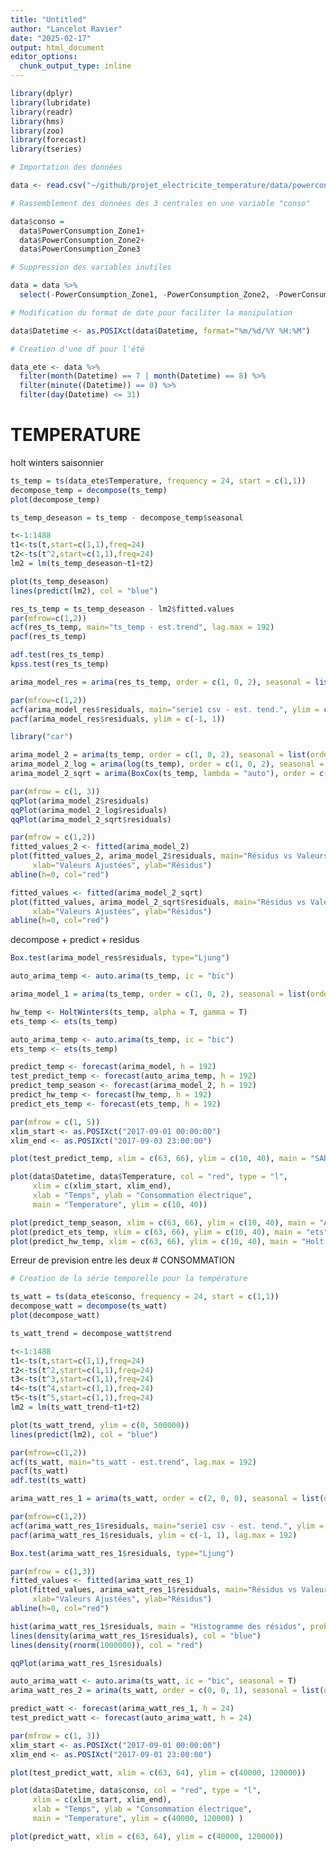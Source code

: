 ```yaml
---
title: "Untitled"
author: "Lancelot Ravier"
date: "2025-02-17"
output: html_document
editor_options: 
  chunk_output_type: inline
---
```


```r
library(dplyr)
library(lubridate)
library(readr)
library(hms)
library(zoo)
library(forecast)
library(tseries)

# Importation des données

data <- read.csv("~/github/projet_electricite_temperature/data/powerconsumption.csv", header=T)

# Rassemblement des données des 3 centrales en une variable "conso"

data$conso = 
  data$PowerConsumption_Zone1+
  data$PowerConsumption_Zone2+
  data$PowerConsumption_Zone3

# Suppression des variables inutiles

data = data %>%
  select(-PowerConsumption_Zone1, -PowerConsumption_Zone2, -PowerConsumption_Zone3, -Humidity, -WindSpeed, -GeneralDiffuseFlows, -DiffuseFlows)

# Modification du format de date pour faciliter la manipulation

data$Datetime <- as.POSIXct(data$Datetime, format="%m/%d/%Y %H:%M")

# Creation d'une df pour l'été

data_ete <- data %>%
  filter(month(Datetime) == 7 | month(Datetime) == 8) %>%
  filter(minute((Datetime)) == 0) %>%
  filter(day(Datetime) <= 31)
```

# TEMPERATURE

holt winters saisonnier

```r
ts_temp = ts(data_ete$Temperature, frequency = 24, start = c(1,1))
decompose_temp = decompose(ts_temp)
plot(decompose_temp)
```
```r
ts_temp_deseason = ts_temp - decompose_temp$seasonal

t<-1:1488
t1<-ts(t,start=c(1,1),freq=24)
t2<-ts(t^2,start=c(1,1),freq=24)
lm2 = lm(ts_temp_deseason~t1+t2)

plot(ts_temp_deseason)
lines(predict(lm2), col = "blue")
```

```r
res_ts_temp = ts_temp_deseason - lm2$fitted.values
par(mfrow=c(1,2))
acf(res_ts_temp, main="ts_temp - est.trend", lag.max = 192)
pacf(res_ts_temp)
```
```r
adf.test(res_ts_temp)
kpss.test(res_ts_temp)
```
```r
arima_model_res = arima(res_ts_temp, order = c(1, 0, 2), seasonal = list(order = c(1, 1, 1), period = 24)) # = auto.arima()

par(mfrow=c(1,2))
acf(arima_model_res$residuals, main="serie1 csv - est. tend.", ylim = c(-1, 1))
pacf(arima_model_res$residuals, ylim = c(-1, 1))
```
```r
library("car")

arima_model_2 = arima(ts_temp, order = c(1, 0, 2), seasonal = list(order = c(1, 1, 1), period = 24)) # = auto.arima()
arima_model_2_log = arima(log(ts_temp), order = c(1, 0, 2), seasonal = list(order = c(1, 1, 1), period = 24)) # = auto.arima()
arima_model_2_sqrt = arima(BoxCox(ts_temp, lambda = "auto"), order = c(1, 0, 2), seasonal = list(order = c(1, 1, 1), period = 24)) # = auto.arima()

par(mfrow = c(1, 3))
qqPlot(arima_model_2$residuals)
qqPlot(arima_model_2_log$residuals)
qqPlot(arima_model_2_sqrt$residuals)

```

```r
par(mfrow = c(1,2))
fitted_values_2 <- fitted(arima_model_2)
plot(fitted_values_2, arima_model_2$residuals, main="Résidus vs Valeurs Ajustées", 
     xlab="Valeurs Ajustées", ylab="Résidus")
abline(h=0, col="red")

fitted_values <- fitted(arima_model_2_sqrt)
plot(fitted_values, arima_model_2_sqrt$residuals, main="Résidus vs Valeurs Ajustées", 
     xlab="Valeurs Ajustées", ylab="Résidus")
abline(h=0, col="red")
```
decompose + predict + residus
```r
Box.test(arima_model_res$residuals, type="Ljung")
```

```r
auto_arima_temp <- auto.arima(ts_temp, ic = "bic")
```

```r
arima_model_1 = arima(ts_temp, order = c(1, 0, 2), seasonal = list(order = c(0, 0, 2), period = 24)) # = auto.arima()
```

```r
hw_temp <- HoltWinters(ts_temp, alpha = T, gamma = T)
ets_temp <- ets(ts_temp)
```

```r
auto_arima_temp <- auto.arima(ts_temp, ic = "bic")
ets_temp <- ets(ts_temp)

predict_temp <- forecast(arima_model, h = 192)
test_predict_temp <- forecast(auto_arima_temp, h = 192)
predict_temp_season <- forecast(arima_model_2, h = 192)
predict_hw_temp <- forecast(hw_temp, h = 192)
predict_ets_temp <- forecast(ets_temp, h = 192)

par(mfrow = c(1, 5))
xlim_start <- as.POSIXct("2017-09-01 00:00:00")
xlim_end <- as.POSIXct("2017-09-03 23:00:00")

plot(test_predict_temp, xlim = c(63, 66), ylim = c(10, 40), main = "SARIMA(2,0,0)(2,1,0)[24]")

plot(data$Datetime, data$Temperature, col = "red", type = "l", 
     xlim = c(xlim_start, xlim_end),
     xlab = "Temps", ylab = "Consommation électrique", 
     main = "Temperature", ylim = c(10, 40))

plot(predict_temp_season, xlim = c(63, 66), ylim = c(10, 40), main = "ARIMA(1,0,2)(0,0,2)[24]")
plot(predict_ets_temp, xlim = c(63, 66), ylim = c(10, 40), main = "ets")
plot(predict_hw_temp, xlim = c(63, 66), ylim = c(10, 40), main = "Holt Winters")

```
Erreur de prevision entre les deux
# CONSOMMATION

```r
# Creation de la série temporelle pour la température

ts_watt = ts(data_ete$conso, frequency = 24, start = c(1,1))
decompose_watt = decompose(ts_watt)
plot(decompose_watt)
```
```r
ts_watt_trend = decompose_watt$trend

t<-1:1488
t1<-ts(t,start=c(1,1),freq=24)
t2<-ts(t^2,start=c(1,1),freq=24)
t3<-ts(t^3,start=c(1,1),freq=24)
t4<-ts(t^4,start=c(1,1),freq=24)
t5<-ts(t^5,start=c(1,1),freq=24)
lm2 = lm(ts_watt_trend~t1+t2)

plot(ts_watt_trend, ylim = c(0, 500000))
lines(predict(lm2), col = "blue")
```

```r
par(mfrow=c(1,2))
acf(ts_watt, main="ts_watt - est.trend", lag.max = 192)
pacf(ts_watt)
adf.test(ts_watt)
```

```r
arima_watt_res_1 = arima(ts_watt, order = c(2, 0, 0), seasonal = list(order = c(1, 1, 1), period = 24)) # = auto.arima()

par(mfrow=c(1,2))
acf(arima_watt_res_1$residuals, main="serie1 csv - est. tend.", ylim = c(-1, 1), lag.max = 192)
pacf(arima_watt_res_1$residuals, ylim = c(-1, 1), lag.max = 192)
```

```r
Box.test(arima_watt_res_1$residuals, type="Ljung")
```

```r
par(mfrow = c(1,3))
fitted_values <- fitted(arima_watt_res_1)
plot(fitted_values, arima_watt_res_1$residuals, main="Résidus vs Valeurs Ajustées", 
     xlab="Valeurs Ajustées", ylab="Résidus")
abline(h=0, col="red")

hist(arima_watt_res_1$residuals, main = "Histogramme des résidus", probability = TRUE)
lines(density(arima_watt_res_1$residuals), col = "blue")
lines(density(rnorm(1000000)), col = "red")

qqPlot(arima_watt_res_1$residuals)
```
```r
auto_arima_watt <- auto.arima(ts_watt, ic = "bic", seasonal = T)
arima_watt_res_2 = arima(ts_watt, order = c(0, 0, 1), seasonal = list(order = c(0, 0, 2), period = 24)) # = auto.arima()
```

```r

predict_watt <- forecast(arima_watt_res_1, h = 24)
test_predict_watt <- forecast(auto_arima_watt, h = 24)

par(mfrow = c(1, 3))
xlim_start <- as.POSIXct("2017-09-01 00:00:00")
xlim_end <- as.POSIXct("2017-09-01 23:00:00")

plot(test_predict_watt, xlim = c(63, 64), ylim = c(40000, 120000))

plot(data$Datetime, data$conso, col = "red", type = "l", 
     xlim = c(xlim_start, xlim_end),
     xlab = "Temps", ylab = "Consommation électrique", 
     main = "Temperature", ylim = c(40000, 120000) )

plot(predict_watt, xlim = c(63, 64), ylim = c(40000, 120000))
```
